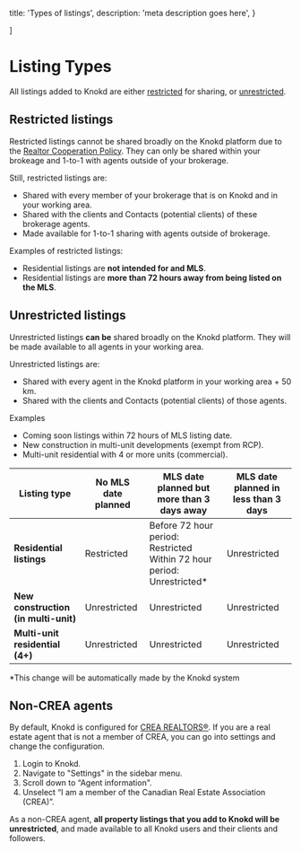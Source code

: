 
  title: 'Types of listings',
  description:
    'meta description goes here',
}

]

<HeroPattern />

# Listing Types

All listings added to Knokd are either [restricted](#restricted-listings) for sharing, or [unrestricted](#unrestricted-listings).  

## Restricted listings

Restricted listings cannot be shared broadly on the Knokd platform due to the [Realtor Cooperation Policy](/realtor-cooperation-policy/what-is-the-rcp). They can only be shared within your brokeage and 1-to-1 with agents outside of your brokerage.

Still, restricted listings are:
  * Shared with every member of your brokerage that is on Knokd and in your working area.
  * Shared with the clients and Contacts (potential clients) of these brokerage agents.
  * Made available for 1-to-1 sharing with agents outside of brokerage.

Examples of restricted listings:
  * Residential listings are **not intended for and MLS**.
  * Residential listings are **more than 72 hours away from being listed on the MLS**.

## Unrestricted listings

Unrestricted listings **can be** shared broadly on the Knokd platform. They will be made available to all agents in your working area.

Unrestricted listings are:
  * Shared with every agent in the Knokd platform in your working area + 50 km.
  * Shared with the clients and Contacts (potential clients) of those agents.

Examples
  * Coming soon listings within 72 hours of MLS listing date.
  * New construction in multi-unit developments (exempt from RCP). 
  * Multi-unit residential with 4 or more units (commercial).


<Screenshot 
  src="/images/screenshots/listing-category.png"
  alt="Listings cateagories when you create a listing on Knokd."
/>

| Listing type                     | No MLS date planned | MLS date planned but more than 3 days away | MLS date planned in less than 3 days |
|--------------------------|---------------------|--------------------------------------------|--------------------------------------|
| **Residential listings**     | Restricted          | Before 72 hour period: Restricted <br/> Within 72 hour period: Unrestricted* | Unrestricted |
| **New construction (in multi-unit)**   | Unrestricted        | Unrestricted                               | Unrestricted                          |
| **Multi-unit residential (4+)**  | Unrestricted        | Unrestricted                               | Unrestricted                          |


*This change will be automatically made by the Knokd system


## Non-CREA agents

By default, Knokd is configured for [CREA REALTORS®](https://www.crea.ca/). If you are a real estate agent that is not a member of CREA, you can go into settings and change the configuration.

1. Login to Knokd.
2. Navigate to "Settings" in the sidebar menu.
2. Scroll down to “Agent information".
3. Unselect “I am a member of the Canadian Real Estate Association (CREA)”.

As a non-CREA agent, **all property listings that you add to Knokd will be unrestricted**, and made available to all Knokd users and their clients and followers.

